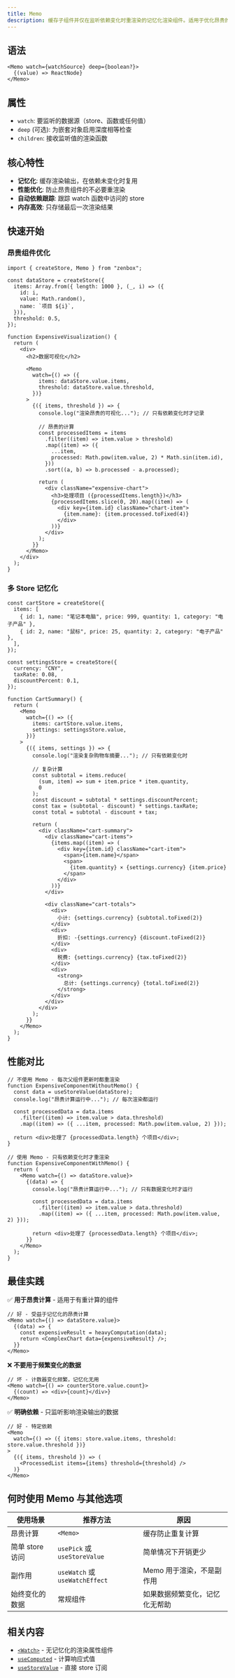 ```yaml
---
title: Memo
description: 缓存子组件并仅在监听依赖变化时重渲染的记忆化渲染组件。适用于优化昂贵的计算
---
```


## 语法

```tsx
<Memo watch={watchSource} deep={boolean?}>
  {(value) => ReactNode}
</Memo>
```

## 属性

- `watch`: 要监听的数据源（store、函数或任何值）
- `deep` (可选): 为嵌套对象启用深度相等检查
- `children`: 接收监听值的渲染函数

## 核心特性

- **记忆化**: 缓存渲染输出，在依赖未变化时复用
- **性能优化**: 防止昂贵组件的不必要重渲染
- **自动依赖跟踪**: 跟踪 watch 函数中访问的 store
- **内存高效**: 只存储最后一次渲染结果

## 快速开始

### 昂贵组件优化

```tsx
import { createStore, Memo } from "zenbox";

const dataStore = createStore({
  items: Array.from({ length: 1000 }, (_, i) => ({
    id: i,
    value: Math.random(),
    name: `项目 ${i}`,
  })),
  threshold: 0.5,
});

function ExpensiveVisualization() {
  return (
    <div>
      <h2>数据可视化</h2>

      <Memo
        watch={() => ({
          items: dataStore.value.items,
          threshold: dataStore.value.threshold,
        })}
      >
        {({ items, threshold }) => {
          console.log("渲染昂贵的可视化..."); // 只有依赖变化时才记录

          // 昂贵的计算
          const processedItems = items
            .filter((item) => item.value > threshold)
            .map((item) => ({
              ...item,
              processed: Math.pow(item.value, 2) * Math.sin(item.id),
            }))
            .sort((a, b) => b.processed - a.processed);

          return (
            <div className="expensive-chart">
              <h3>处理项目 ({processedItems.length})</h3>
              {processedItems.slice(0, 20).map((item) => (
                <div key={item.id} className="chart-item">
                  {item.name}: {item.processed.toFixed(4)}
                </div>
              ))}
            </div>
          );
        }}
      </Memo>
    </div>
  );
}
```

### 多 Store 记忆化

```tsx
const cartStore = createStore({
  items: [
    { id: 1, name: "笔记本电脑", price: 999, quantity: 1, category: "电子产品" },
    { id: 2, name: "鼠标", price: 25, quantity: 2, category: "电子产品" },
  ],
});

const settingsStore = createStore({
  currency: "CNY",
  taxRate: 0.08,
  discountPercent: 0.1,
});

function CartSummary() {
  return (
    <Memo
      watch={() => ({
        items: cartStore.value.items,
        settings: settingsStore.value,
      })}
    >
      {({ items, settings }) => {
        console.log("渲染复杂购物车摘要..."); // 只有依赖变化时

        // 复杂计算
        const subtotal = items.reduce(
          (sum, item) => sum + item.price * item.quantity,
          0
        );
        const discount = subtotal * settings.discountPercent;
        const tax = (subtotal - discount) * settings.taxRate;
        const total = subtotal - discount + tax;

        return (
          <div className="cart-summary">
            <div className="cart-items">
              {items.map((item) => (
                <div key={item.id} className="cart-item">
                  <span>{item.name}</span>
                  <span>
                    {item.quantity} × {settings.currency} {item.price}
                  </span>
                </div>
              ))}
            </div>

            <div className="cart-totals">
              <div>
                小计: {settings.currency} {subtotal.toFixed(2)}
              </div>
              <div>
                折扣: -{settings.currency} {discount.toFixed(2)}
              </div>
              <div>
                税费: {settings.currency} {tax.toFixed(2)}
              </div>
              <div>
                <strong>
                  总计: {settings.currency} {total.toFixed(2)}
                </strong>
              </div>
            </div>
          </div>
        );
      }}
    </Memo>
  );
}
```

## 性能对比

```tsx
// 不使用 Memo - 每次父组件更新时都重渲染
function ExpensiveComponentWithoutMemo() {
  const data = useStoreValue(dataStore);
  console.log("昂贵计算运行中..."); // 每次渲染都运行

  const processedData = data.items
    .filter((item) => item.value > data.threshold)
    .map((item) => ({ ...item, processed: Math.pow(item.value, 2) }));

  return <div>处理了 {processedData.length} 个项目</div>;
}

// 使用 Memo - 只有依赖变化时才重渲染
function ExpensiveComponentWithMemo() {
  return (
    <Memo watch={() => dataStore.value}>
      {(data) => {
        console.log("昂贵计算运行中..."); // 只有数据变化时才运行

        const processedData = data.items
          .filter((item) => item.value > data.threshold)
          .map((item) => ({ ...item, processed: Math.pow(item.value, 2) }));

        return <div>处理了 {processedData.length} 个项目</div>;
      }}
    </Memo>
  );
}
```

## 最佳实践

✅ **用于昂贵计算** - 适用于有重计算的组件

```tsx
// 好 - 受益于记忆化的昂贵计算
<Memo watch={() => dataStore.value}>
  {(data) => {
    const expensiveResult = heavyComputation(data);
    return <ComplexChart data={expensiveResult} />;
  }}
</Memo>
```

❌ **不要用于频繁变化的数据**

```tsx
// 坏 - 计数器变化频繁，记忆化无用
<Memo watch={() => counterStore.value.count}>
  {(count) => <div>{count}</div>}
</Memo>
```

✅ **明确依赖** - 只监听影响渲染输出的数据

```tsx
// 好 - 特定依赖
<Memo
  watch={() => ({ items: store.value.items, threshold: store.value.threshold })}
>
  {({ items, threshold }) => (
    <ProcessedList items={items} threshold={threshold} />
  )}
</Memo>
```

## 何时使用 Memo 与其他选项

| 使用场景           | 推荐方法                     | 原因                           |
| ------------------ | ---------------------------- | ------------------------------ |
| 昂贵计算           | `<Memo>`                     | 缓存防止重复计算               |
| 简单 store 访问    | `usePick` 或 `useStoreValue` | 简单情况下开销更少             |
| 副作用             | `useWatch` 或 `useWatchEffect` | Memo 用于渲染，不是副作用      |
| 始终变化的数据     | 常规组件                     | 如果数据频繁变化，记忆化无帮助 |

## 相关内容

- [`<Watch>`](./Watch) - 无记忆化的渲染属性组件
- [`useComputed`](../hooks/useComputed) - 计算响应式值
- [`useStoreValue`](../hooks/useStoreValue) - 直接 store 订阅